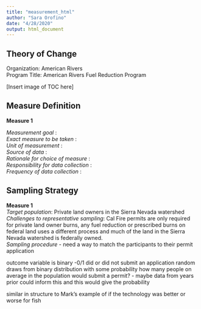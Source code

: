 ```yaml
---
title: "measurement_html"
author: "Sara Orofino"
date: "4/28/2020"
output: html_document
---
```


## Theory of Change  
Organization:  American Rivers  
Program Title: American Rivers Fuel Reduction Program  

[Insert image of TOC here]  

## Measure Definition

**Measure 1**  

*Measurement goal* :    
*Exact measure to be taken* :    
*Unit of measurement* :    
*Source of data* :    
*Rationale for choice of measure* :    
*Responsibility for data collection* :      
*Frequency of data collection* :  


## Sampling Strategy

**Measure 1 **  
*Target population*: Private land owners in the Sierra Nevada watershed  
*Challenges to representative sampling*: Cal Fire permits are only required for private land owner burns, any fuel reduction or prescribed burns on federal land uses a different process and much of the land in the Sierra Nevada watershed is federally owned.  
*Sampling procedure* -  need a way to match the participants to their permit application

outcome variable is binary -0/1 did or did not submit an application
random draws from binary distribution with some probability
how many people on average in the population would submit a permit?
  - maybe data from years prior could inform this and this would give the probability
  
similar in structure to Mark's example of if the technology was better or worse for fish